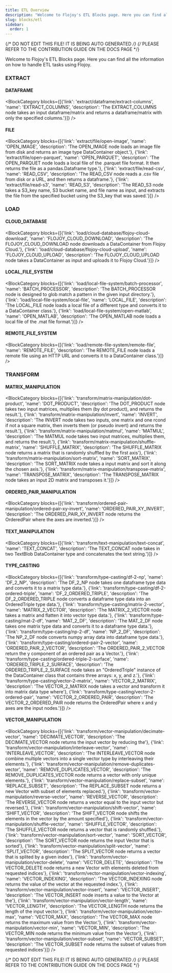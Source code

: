 ```yaml
---
title: ETL Overview
description: "Welcome to Flojoy's ETL Blocks page. Here you can find all the information on how to handle ETL tasks using Flojoy."
slug: blocks/etl
sidebar:
  order: 1
---
```


{/* DO NOT EDIT THIS FILE! IT IS BEING AUTO GENERATED */}
{/* PLEASE REFER TO THE CONTRIBUTION GUIDE ON THE DOCS PAGE */}


Welcome to Flojoy's ETL Blocks page. Here you can find all the information on how to handle ETL tasks using Flojoy.

 ### EXTRACT
 #### DATAFRAME
<BlockCategory blocks={[{'link': 'extract/dataframe/extract-columns', 'name': 'EXTRACT_COLUMNS', 'description': 'The EXTRACT_COLUMNS node takes an input dataframe/matrix and returns a dataframe/matrix with only the specified columns.'}]} />

 #### FILE
<BlockCategory blocks={[{'link': 'extract/file/open-image', 'name': 'OPEN_IMAGE', 'description': 'The OPEN_IMAGE node loads an image file from disk and returns an image type DataContainer object.'}, {'link': 'extract/file/open-parquet', 'name': 'OPEN_PARQUET', 'description': 'The OPEN_PARQUET node loads a local file of the .parquet file format. It then returns the file as a pandas.Dataframe type.'}, {'link': 'extract/file/read-csv', 'name': 'READ_CSV', 'description': 'The READ_CSV node reads a .csv file from disk or a URL, and then returns a dataframe.'}, {'link': 'extract/file/read-s3', 'name': 'READ_S3', 'description': 'The READ_S3 node takes a S3_key name, S3 bucket name, and file name as input, and extracts the file from the specified bucket using the S3_key that was saved.'}]} />


 ### LOAD
 #### CLOUD_DATABASE
<BlockCategory blocks={[{'link': 'load/cloud-database/flojoy-cloud-download', 'name': 'FLOJOY_CLOUD_DOWNLOAD', 'description': 'The FLOJOY_CLOUD_DOWNLOAD node downloads a DataContainer from Flojoy Cloud.'}, {'link': 'load/cloud-database/flojoy-cloud-upload', 'name': 'FLOJOY_CLOUD_UPLOAD', 'description': 'The FLOJOY_CLOUD_UPLOAD node takes a DataContainer as input and uploads it to Flojoy Cloud.'}]} />

 #### LOCAL_FILE_SYSTEM
<BlockCategory blocks={[{'link': 'load/local-file-system/batch-processor', 'name': 'BATCH_PROCESSOR', 'description': 'The BATCH_PROCESSOR node is designed to glob match a pattern in the given input directory.'}, {'link': 'load/local-file-system/local-file', 'name': 'LOCAL_FILE', 'description': 'The LOCAL_FILE node loads a local file of a different type and converts it to a DataContainer class.'}, {'link': 'load/local-file-system/open-matlab', 'name': 'OPEN_MATLAB', 'description': 'The OPEN_MATLAB node loads a local file of the .mat file format.'}]} />

 #### REMOTE_FILE_SYSTEM
<BlockCategory blocks={[{'link': 'load/remote-file-system/remote-file', 'name': 'REMOTE_FILE', 'description': 'The REMOTE_FILE node loads a remote file using an HTTP URL and converts it to a DataContainer class.'}]} />


 ### TRANSFORM
 #### MATRIX_MANIPULATION
<BlockCategory blocks={[{'link': 'transform/matrix-manipulation/dot-product', 'name': 'DOT_PRODUCT', 'description': 'The DOT_PRODUCT node takes two input matrices, multiplies them (by dot product), and returns the result.'}, {'link': 'transform/matrix-manipulation/invert', 'name': 'INVERT', 'description': 'The INVERT node takes two inputs, one matrix and one rcond if not a square matrix, then inverts them (or pseudo invert) and returns the result.'}, {'link': 'transform/matrix-manipulation/matmul', 'name': 'MATMUL', 'description': 'The MATMUL node takes two input matrices, multiplies them, and returns the result.'}, {'link': 'transform/matrix-manipulation/shuffle-matrix', 'name': 'SHUFFLE_MATRIX', 'description': 'The SHUFFLE_MATRIX node returns a matrix that is randomly shuffled by the first axis'}, {'link': 'transform/matrix-manipulation/sort-matrix', 'name': 'SORT_MATRIX', 'description': 'The SORT_MATRIX node takes a input matrix and sort it along the chosen axis.'}, {'link': 'transform/matrix-manipulation/transpose-matrix', 'name': 'TRANSPOSE_MATRIX', 'description': 'The TRANSPOSE_MATRIX node takes an input 2D matrix and transposes it.'}]} />

 #### ORDERED_PAIR_MANIPULATION
<BlockCategory blocks={[{'link': 'transform/ordered-pair-manipulation/ordered-pair-xy-invert', 'name': 'ORDERED_PAIR_XY_INVERT', 'description': 'The ORDERED_PAIR_XY_INVERT node returns the OrderedPair where the axes are inverted.'}]} />

 #### TEXT_MANIPULATION
<BlockCategory blocks={[{'link': 'transform/text-manipulation/text-concat', 'name': 'TEXT_CONCAT', 'description': 'The TEXT_CONCAT node takes in two TextBlob DataContainer type and concatenates the text string.'}]} />

 #### TYPE_CASTING
<BlockCategory blocks={[{'link': 'transform/type-casting/df-2-np', 'name': 'DF_2_NP', 'description': 'The DF_2_NP node takes one dataframe type data and converts it to a matrix type data.'}, {'link': 'transform/type-casting/df-2-ordered-triple', 'name': 'DF_2_ORDERED_TRIPLE', 'description': 'The DF_2_ORDERED_TRIPLE node converts a dataframe type data into an OrderedTriple type data.'}, {'link': 'transform/type-casting/matrix-2-vector', 'name': 'MATRIX_2_VECTOR', 'description': 'The MATRIX_2_VECTOR node takes a matrix and flatten it into vector type data.'}, {'link': 'transform/type-casting/mat-2-df', 'name': 'MAT_2_DF', 'description': 'The MAT_2_DF node takes one matrix type data and converts it to a dataframe type data.'}, {'link': 'transform/type-casting/np-2-df', 'name': 'NP_2_DF', 'description': 'The NP_2_DF node converts numpy array data into dataframe type data.'}, {'link': 'transform/type-casting/ordered-pair-2-vector', 'name': 'ORDERED_PAIR_2_VECTOR', 'description': 'The ORDERED_PAIR_2_VECTOR return the y component of an ordered pair as a Vector.'}, {'link': 'transform/type-casting/ordered-triple-2-surface', 'name': 'ORDERED_TRIPLE_2_SURFACE', 'description': 'The ORDERED_TRIPLE_2_SURFACE node takes an "OrderedTriple" instance of the DataContainer class that contains three arrays: x, y, and z.'}, {'link': 'transform/type-casting/vector-2-matrix', 'name': 'VECTOR_2_MATRIX', 'description': 'The VECTOR_2_MATRIX node takes a vector and transform it into matrix data type where'}, {'link': 'transform/type-casting/vector-2-ordered-pair', 'name': 'VECTOR_2_ORDERED_PAIR', 'description': 'The VECTOR_2_ORDERED_PAIR node returns the OrderedPair where x and y axes are the input nodes.'}]} />

 #### VECTOR_MANIPULATION
<BlockCategory blocks={[{'link': 'transform/vector-manipulation/decimate-vector', 'name': 'DECIMATE_VECTOR', 'description': 'The DECIMATE_VECTOR node returns the input vector by reducing the'}, {'link': 'transform/vector-manipulation/interleave-vector', 'name': 'INTERLEAVE_VECTOR', 'description': 'The INTERLEAVE_VECTOR node combine multiple vectors into a single vector type by interleaving their elements.'}, {'link': 'transform/vector-manipulation/remove-duplicates-vector', 'name': 'REMOVE_DUPLICATES_VECTOR', 'description': 'The REMOVE_DUPLICATES_VECTOR node returns a vector with only unique elements.'}, {'link': 'transform/vector-manipulation/replace-subset', 'name': 'REPLACE_SUBSET', 'description': 'The REPLACE_SUBSET node returns a new Vector with subset of elements replaced.'}, {'link': 'transform/vector-manipulation/reverse-vector', 'name': 'REVERSE_VECTOR', 'description': 'The REVERSE_VECTOR node returns a vector equal to the input vector but reversed.'}, {'link': 'transform/vector-manipulation/shift-vector', 'name': 'SHIFT_VECTOR', 'description': 'The SHIFT_VECTOR node shifts the elements in the vector by the amount specified'}, {'link': 'transform/vector-manipulation/shuffle-vector', 'name': 'SHUFFLE_VECTOR', 'description': 'The SHUFFLE_VECTOR node returns a vector that is randomly shuffled.'}, {'link': 'transform/vector-manipulation/sort-vector', 'name': 'SORT_VECTOR', 'description': 'The SORT_VECTOR node returns the input Vector that is sorted'}, {'link': 'transform/vector-manipulation/split-vector', 'name': 'SPLIT_VECTOR', 'description': 'The SPLIT_VECTOR node returns a vector that is splited by a given index'}, {'link': 'transform/vector-manipulation/vector-delete', 'name': 'VECTOR_DELETE', 'description': 'The VECTOR_DELETE node returns a new Vector with elements deleted from requested indices'}, {'link': 'transform/vector-manipulation/vector-indexing', 'name': 'VECTOR_INDEXING', 'description': 'The VECTOR_INDEXING node returns the value of the vector at the requested index.'}, {'link': 'transform/vector-manipulation/vector-insert', 'name': 'VECTOR_INSERT', 'description': 'The VECTOR_INSERT node inserts a value to the Vector at the'}, {'link': 'transform/vector-manipulation/vector-length', 'name': 'VECTOR_LENGTH', 'description': 'The VECTOR_LENGTH node returns the length of the input vector.'}, {'link': 'transform/vector-manipulation/vector-max', 'name': 'VECTOR_MAX', 'description': 'The VECTOR_MAX node returns the maximum value from the Vector.'}, {'link': 'transform/vector-manipulation/vector-min', 'name': 'VECTOR_MIN', 'description': 'The VECTOR_MIN node returns the minimum value from the Vector'}, {'link': 'transform/vector-manipulation/vector-subset', 'name': 'VECTOR_SUBSET', 'description': 'The VECTOR_SUBSET node returns the subset of values from requested indices'}]} />


{/* DO NOT EDIT THIS FILE! IT IS BEING AUTO GENERATED */}
{/* PLEASE REFER TO THE CONTRIBUTION GUIDE ON THE DOCS PAGE */}
